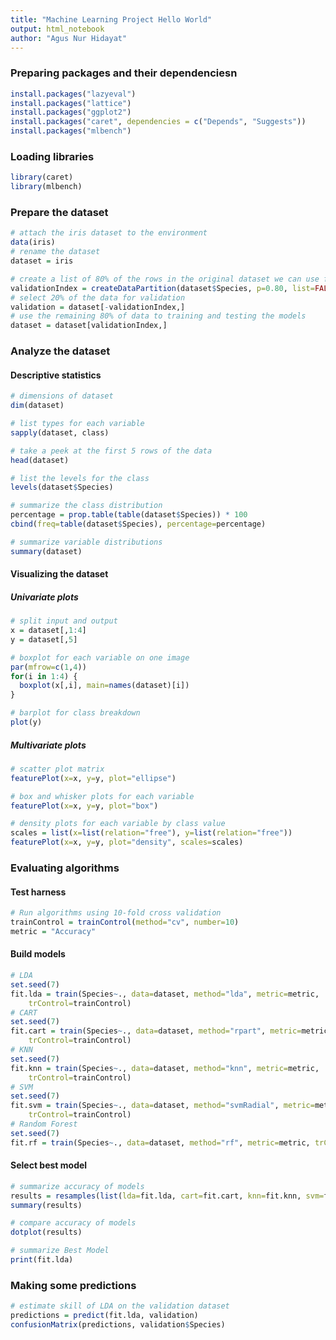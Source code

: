 ```yaml
---
title: "Machine Learning Project Hello World"
output: html_notebook
author: "Agus Nur Hidayat"
---
```


### Preparing packages and their dependenciesn

```r
install.packages("lazyeval")
install.packages("lattice")
install.packages("ggplot2")
install.packages("caret", dependencies = c("Depends", "Suggests"))
install.packages("mlbench")
```

### Loading libraries

```r
library(caret)
library(mlbench)
```

### Prepare the dataset

```r
# attach the iris dataset to the environment
data(iris)
# rename the dataset
dataset = iris
```

```r
# create a list of 80% of the rows in the original dataset we can use for training
validationIndex = createDataPartition(dataset$Species, p=0.80, list=FALSE)
# select 20% of the data for validation
validation = dataset[-validationIndex,]
# use the remaining 80% of data to training and testing the models
dataset = dataset[validationIndex,]
```

### Analyze the dataset

#### Descriptive statistics

```r
# dimensions of dataset
dim(dataset)
```

```r
# list types for each variable
sapply(dataset, class)
```

```r
# take a peek at the first 5 rows of the data
head(dataset)
```

```r
# list the levels for the class
levels(dataset$Species)
```

```r
# summarize the class distribution
percentage = prop.table(table(dataset$Species)) * 100
cbind(freq=table(dataset$Species), percentage=percentage)
```

```r
# summarize variable distributions
summary(dataset)
```

#### Visualizing the dataset

##### Univariate plots

```r
# split input and output
x = dataset[,1:4]
y = dataset[,5]
```

```r
# boxplot for each variable on one image
par(mfrow=c(1,4))
for(i in 1:4) {
  boxplot(x[,i], main=names(dataset)[i])
}
```

```r
# barplot for class breakdown
plot(y)
```

##### Multivariate plots

```r
# scatter plot matrix
featurePlot(x=x, y=y, plot="ellipse")
```

```r
# box and whisker plots for each variable
featurePlot(x=x, y=y, plot="box")
```

```r
# density plots for each variable by class value
scales = list(x=list(relation="free"), y=list(relation="free"))
featurePlot(x=x, y=y, plot="density", scales=scales)
```

### Evaluating algorithms

#### Test harness

```r
# Run algorithms using 10-fold cross validation
trainControl = trainControl(method="cv", number=10)
metric = "Accuracy"
```

#### Build models

```r
# LDA
set.seed(7)
fit.lda = train(Species~., data=dataset, method="lda", metric=metric,
    trControl=trainControl)
# CART
set.seed(7)
fit.cart = train(Species~., data=dataset, method="rpart", metric=metric,
    trControl=trainControl)
# KNN
set.seed(7)
fit.knn = train(Species~., data=dataset, method="knn", metric=metric,
    trControl=trainControl)
# SVM
set.seed(7)
fit.svm = train(Species~., data=dataset, method="svmRadial", metric=metric,
    trControl=trainControl)
# Random Forest
set.seed(7)
fit.rf = train(Species~., data=dataset, method="rf", metric=metric, trControl=trainControl)
```

#### Select best model

```r
# summarize accuracy of models
results = resamples(list(lda=fit.lda, cart=fit.cart, knn=fit.knn, svm=fit.svm, rf=fit.rf))
summary(results)
```

```r
# compare accuracy of models
dotplot(results)
```

```r
# summarize Best Model
print(fit.lda)
```

### Making some predictions

```r
# estimate skill of LDA on the validation dataset
predictions = predict(fit.lda, validation)
confusionMatrix(predictions, validation$Species)
```

